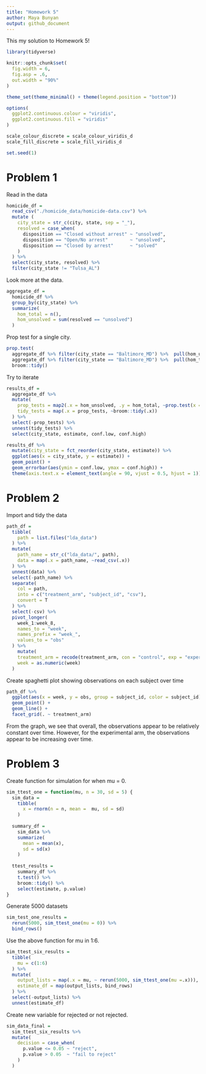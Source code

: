 ```yaml
---
title: "Homework 5"
author: Maya Bunyan
output: github_document
---
```


This my solution to Homework 5!

```r
library(tidyverse)

knitr::opts_chunk$set(
  fig.width = 6,
  fig.asp = .6,
  out.width = "90%"
)

theme_set(theme_minimal() + theme(legend.position = "bottom"))

options(
  ggplot2.continuous.colour = "viridis",
  ggplot2.continuous.fill = "viridis"
)

scale_colour_discrete = scale_colour_viridis_d
scale_fill_discrete = scale_fill_viridis_d

set.seed(1)
```


# Problem 1

Read in the data

```r
homicide_df = 
  read_csv("./homicide_data/homicide-data.csv") %>%
  mutate (
    city_state = str_c(city, state, sep = "_"),
    resolved = case_when(
      disposition == "Closed without arrest" ~ "unsolved",
      disposition == "Open/No arrest"        ~ "unsolved",
      disposition == "Closed by arrest"      ~ "solved"
    )
  ) %>%
  select(city_state, resolved) %>% 
  filter(city_state != "Tulsa_AL")
```

Look more at the data.

```r
aggregate_df = 
  homicide_df %>%
  group_by(city_state) %>% 
  summarize(
    hom_total = n(),
    hom_unsolved = sum(resolved == "unsolved")
  )
```

Prop test for a single city.

```r
prop.test(
  aggregate_df %>% filter(city_state == "Baltimore_MD") %>%  pull(hom_unsolved),
  aggregate_df %>% filter(city_state == "Baltimore_MD") %>%  pull(hom_total)) %>% 
  broom::tidy()
```

Try to iterate

```r
results_df = 
  aggregate_df %>% 
  mutate(
    prop_tests = map2(.x = hom_unsolved, .y = hom_total, ~prop.test(x = .x, n = .y)),
    tidy_tests = map(.x = prop_tests, ~broom::tidy(.x))
  ) %>% 
  select(-prop_tests) %>%
  unnest(tidy_tests) %>%
  select(city_state, estimate, conf.low, conf.high)
```


```r
results_df %>% 
  mutate(city_state = fct_reorder(city_state, estimate)) %>% 
  ggplot(aes(x = city_state, y = estimate)) +
  geom_point() + 
  geom_errorbar(aes(ymin = conf.low, ymax = conf.high)) + 
  theme(axis.text.x = element_text(angle = 90, vjust = 0.5, hjust = 1))
```

# Problem 2

Import and tidy the data

```r
path_df = 
  tibble(
    path = list.files("lda_data")
  ) %>% 
  mutate(
    path_name = str_c("lda_data/", path),
    data = map(.x = path_name, ~read_csv(.x))
  ) %>%
  unnest(data) %>%
  select(-path_name) %>%
  separate(
    col = path,
    into = c("treatment_arm", "subject_id", "csv"),
    convert = T
  ) %>%
  select(-csv) %>%
  pivot_longer(
    week_1:week_8,
    names_to = "week",
    names_prefix = "week_",
    values_to = "obs"
  ) %>% 
    mutate(
    treatment_arm = recode(treatment_arm, con = "control", exp = "experimental"),
    week = as.numeric(week)
  ) 
```

Create spaghetti plot showing observations on each subject over time

```r
path_df %>% 
  ggplot(aes(x = week, y = obs, group = subject_id, color = subject_id)) +
  geom_point() +
  geom_line() +
  facet_grid(. ~ treatment_arm)
```

From the graph, we see that overall, the observations appear to be relatively constant over time. However, for the experimental arm, the observations appear to be increasing over time. 

# Problem 3

Create function for simulation for when mu = 0.

```r
sim_ttest_one = function(mu, n = 30, sd = 5) {
  sim_data = 
    tibble(
      x = rnorm(n = n, mean =  mu, sd = sd)
    )
  
  summary_df = 
    sim_data %>%
    summarize(
      mean = mean(x),
      sd = sd(x)
    )
  
  ttest_results = 
    summary_df %>%
    t.test() %>%
    broom::tidy() %>% 
    select(estimate, p.value)
}

```

Generate 5000 datasets

```r
sim_test_one_results = 
  rerun(5000, sim_ttest_one(mu = 0)) %>%
  bind_rows()
```

Use the above function for mu in 1:6.

```r
sim_ttest_six_results = 
  tibble(
    mu = c(1:6)
  ) %>% 
  mutate(
    output_lists = map(.x = mu, ~ rerun(5000, sim_ttest_one(mu =.x))),
    estimate_df = map(output_lists, bind_rows)
  ) %>% 
  select(-output_lists) %>% 
  unnest(estimate_df)
```

Create new variable for rejected or not rejected.

```r
sim_data_final = 
  sim_ttest_six_results %>%
  mutate(
    decision = case_when(
      p.value <= 0.05 ~ "reject",
      p.value > 0.05  ~ "fail to reject"
    )
  )
```




